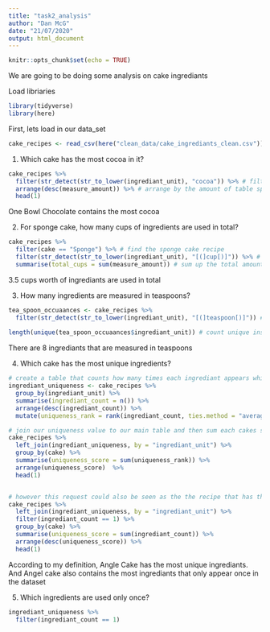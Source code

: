 ```yaml
---
title: "task2_analysis"
author: "Dan McG"
date: "21/07/2020"
output: html_document
---
```


```r
knitr::opts_chunk$set(echo = TRUE)
```

We are going to be doing some analysis on cake ingrediants

Load libriaries

```r
library(tidyverse)
library(here)
```

First, lets load in our data_set
```r
cake_recipes <- read_csv(here("clean_data/cake_ingrediants_clean.csv"))
```


1. Which cake has the most cocoa in it?
```r
cake_recipes %>%
  filter(str_detect(str_to_lower(ingrediant_unit), "cocoa")) %>% # filter by cocoa
  arrange(desc(measure_amount)) %>% # arrange by the amount of table spoons
  head(1)
```
 One Bowl Chocolate contains the most cocoa
 
 2. For sponge cake, how many cups of ingredients are used in total?
 
```r
cake_recipes %>%
  filter(cake == "Sponge") %>% # find the sponge cake recipe
  filter(str_detect(str_to_lower(ingrediant_unit), "[(]cup[)]")) %>% # filter by all ingrediants measured by cups
  summarise(total_cups = sum(measure_amount)) # sum up the total amount of cups used
```
 3.5 cups worth of ingrediants are used in total
 
 3. How many ingredients are measured in teaspoons?
 
```r
tea_spoon_occuaances <- cake_recipes %>%
  filter(str_detect(str_to_lower(ingrediant_unit), "[(]teaspoon[)]")) # filter by recipes that use teaspoons
  
length(unique(tea_spoon_occuaances$ingrediant_unit)) # count unique instances of these ingrediants
```
 
There are 8 ingrediants that are measured in teaspoons 
 
 4. Which cake has the most unique ingredients?
 
```r
# create a table that counts how many times each ingrediant appears which will represent its 'uniqueness'
ingrediant_uniqueness <- cake_recipes %>%
  group_by(ingrediant_unit) %>%
  summarise(ingrediant_count = n()) %>%
  arrange(desc(ingrediant_count)) %>%
  mutate(uniqueness_rank = rank(ingrediant_count, ties.method = "average")) # use the rank function to give each ingrediant a score based on how many times it appears in the data set

# join our uniqueness value to our main table and then sum each cakes score
cake_recipes %>%
  left_join(ingrediant_uniqueness, by = "ingrediant_unit") %>%
  group_by(cake) %>%
  summarise(uniqueness_score = sum(uniqueness_rank)) %>% 
  arrange(uniqueness_score)  %>%
  head(1)


# however this request could also be seen as the the recipe that has the most ingrediants that only appear in the data set once
cake_recipes %>%
  left_join(ingrediant_uniqueness, by = "ingrediant_unit") %>%
  filter(ingrediant_count == 1) %>%
  group_by(cake) %>%
  summarise(uniqueness_score = sum(ingrediant_count)) %>% 
  arrange(desc(uniqueness_score)) %>%
  head(1)
```
 
 According to my definition, Angle Cake has the most unique ingrediants. And Angel cake also contains the most ingrediants that only appear once in the dataset
 
5. Which ingredients are used only once?
 
```r
ingrediant_uniqueness %>%
  filter(ingrediant_count == 1)
```

 
 
